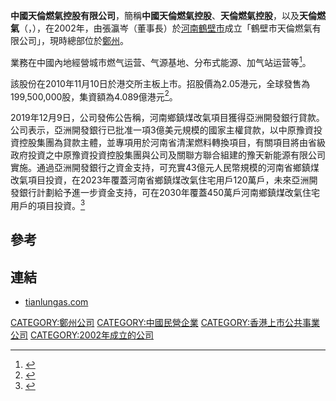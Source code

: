 '''中國天倫燃氣控股有限公司'''，簡稱'''中國天倫燃氣控股'''、'''天倫燃氣控股'''，以及'''天倫燃氣'''（'''{{lang-en|China Tian Lun Gas Holdings Limited}}'''，{{hkex|1600}}），在2002年，由張瀛岑（董事長）於[[河南|河南]][[鶴壁市|鶴壁市]]成立「鶴壁市天倫燃氣有限公司」，現時總部位於[[鄭州|鄭州]]。

業務在中國內地經營城市燃气运营、气源基地、分布式能源、加气站运营等<ref>{{Cite web |url=http://www.tianlungas.com/about.php?lang=cn&mid=1 |title=中國天倫燃氣控股有限公司簡介 |access-date=2014-05-25 |archive-url=https://web.archive.org/web/20140525213838/http://www.tianlungas.com/about.php?lang=cn&mid=1 |archive-date=2014-05-25 |dead-url=yes }}</ref>。

該股份在2010年11月10日於港交所主板上市。招股價為2.05港元，全球發售為199,500,000股，集資額為4.089億港元<ref>{{Cite web |url=http://www.tianlungas.com/uploadfiles/logo/_101027123801_ac18844110ee2dfebf3dfc98cecd8e74.pdf |title=中國天倫燃氣控股有限公司招股資料 |access-date=2014-05-25 |archive-url=https://web.archive.org/web/20101105032330/http://www.tianlungas.com/uploadfiles/logo/_101027123801_ac18844110ee2dfebf3dfc98cecd8e74.pdf |archive-date=2010-11-05 |dead-url=yes }}</ref>。

2019年12月9日，公司發佈公告稱，河南鄉鎮煤改氣項目獲得亞洲開發銀行貸款。公司表示，亞洲開發銀行已批准一項3億美元規模的國家主權貸款，以中原豫資投資控股集團為貸款主體，並專項用於河南省清潔燃料轉換項目，有關項目將由省級政府投資之中原豫資投資控股集團與公司及關聯方聯合組建的豫天新能源有限公司實施。通過亞洲開發銀行之資金支持，可充實43億元人民幣規模的河南省鄉鎮煤改氣項目投資，在2023年覆蓋河南省鄉鎮煤改氣住宅用戶120萬戶，未來亞洲開發銀行計劃給予進一步資金支持，可在2030年覆蓋450萬戶河南鄉鎮煤改氣住宅用戶的項目投資。<ref>{{Cite web|title=天倫燃氣(01600.HK)：河南鄉鎮煤改氣項目獲亞開行3億美元貸款|url=http://www.aastocks.com/tc/stocks/news/aafn-con/NOW.980979/company-news|accessdate=2019-12-09|work=AASTOCKS.COM|archive-date=2019-12-09|archive-url=https://web.archive.org/web/20191209061558/http://www.aastocks.com/tc/stocks/news/aafn-con/NOW.980979/company-news|dead-url=no}}</ref>

==參考==
{{reflist}}

==連結==
*[http://www.tianlungas.com/ tianlungas.com] {{Wayback|url=http://www.tianlungas.com/ |date=20200627205916 }}

[[CATEGORY:鄭州公司|CATEGORY:鄭州公司]]
[[CATEGORY:中國民營企業|CATEGORY:中國民營企業]]
[[CATEGORY:香港上市公共事業公司|CATEGORY:香港上市公共事業公司]]
[[CATEGORY:2002年成立的公司|CATEGORY:2002年成立的公司]]